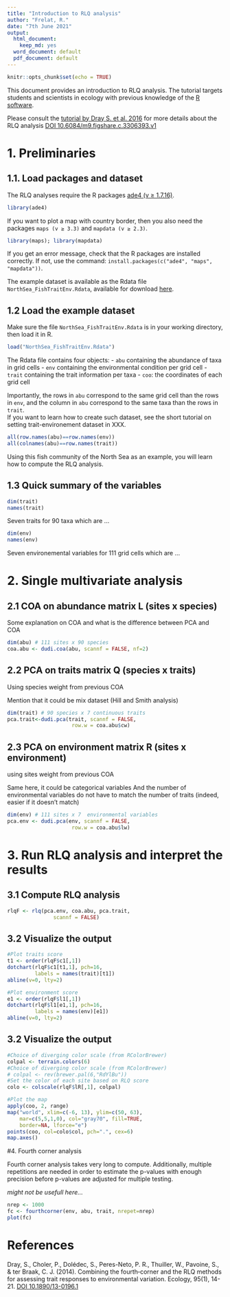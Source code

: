 ```yaml
---
title: "Introduction to RLQ analysis"
author: "Frelat, R."
date: "7th June 2021"
output:
  html_document: 
    keep_md: yes
  word_document: default
  pdf_document: default
---
```


```r
knitr::opts_chunk$set(echo = TRUE)
```

This document provides an introduction to RLQ analysis. The tutorial targets students and scientists in ecology with previous knowledge of the [R software](https://cran.r-project.org/). 

Please consult the [tutorial by Dray S. et al. 2016](https://ndownloader.figshare.com/files/5628774) for more details about the RLQ analysis [DOI 10.6084/m9.figshare.c.3306393.v1](https://doi.org/10.6084/m9.figshare.c.3306393.v1)

# 1. Preliminaries

## 1.1. Load packages and dataset

The RLQ analyses require the R packages [ade4 (v ≥ 1.7.16)](https://pbil.univ-lyon1.fr/ade4/home.php?lang=eng).

```r
library(ade4)
```

If you want to plot a map with country border, then you also need the packages `maps (v ≥ 3.3)` and `mapdata (v ≥ 2.3)`.

```r
library(maps); library(mapdata)
```

If you get an error message, check that the R packages are installed correctly. If not, use the command: `install.packages(c("ade4", "maps", "mapdata"))`.

The example dataset is available as the Rdata file `NorthSea_FishTraitEnv.Rdata`, available for download [here](https://github.com/rfrelat/TraitEnvironment/raw/main/NorthSea_FishTraitEnv.Rdata).  

## 1.2 Load the example dataset

Make sure the file `NorthSea_FishTraitEnv.Rdata` is in your working directory, then load it in R.

```r
load("NorthSea_FishTraitEnv.Rdata")
```

The Rdata file contains four objects: 
- `abu` containing the abundance of taxa in grid cells
- `env` containing the environmental condition per grid cell
- `trait` containing the trait information per taxa 
- `coo`: the coordinates of each grid cell

Importantly, the rows in `abu` correspond to the same grid cell than the rows in `env`, and the column in `abu` correspond to the same taxa than the rows in `trait`.  
If you want to learn how to create such dataset, see the short tutorial on setting trait-environement dataset in XXX.

```r
all(row.names(abu)==row.names(env))
all(colnames(abu)==row.names(trait))
```

Using this fish community of the North Sea as an example, you will learn how to compute the RLQ analysis.

## 1.3 Quick summary of the variables

```r
dim(trait)
names(trait)
```

Seven traits for 90 taxa which are ...


```r
dim(env)
names(env)
```

Seven environemental variables for 111 grid cells which are ...

# 2. Single multivariate analysis

## 2.1 COA on abundance matrix L (sites x species)

Some explanation on COA and what is the difference between PCA and COA

```r
dim(abu) # 111 sites x 90 species
coa.abu <- dudi.coa(abu, scannf = FALSE, nf=2)
```

## 2.2 PCA on traits matrix Q (species x traits)

Using species weight from previous COA 

Mention that it could be mix dataset (Hill and Smith analysis)

```r
dim(trait) # 90 species x 7 continuous traits
pca.trait<-dudi.pca(trait, scannf = FALSE, 
                     row.w = coa.abu$cw) 
```

## 2.3 PCA on environment matrix R (sites x environment)

using sites weight from previous COA 

Same here, it could be categorical variables
And the number of environmental variables do not have to match the number of traits (indeed, easier if it doesn't match)

```r
dim(env) # 111 sites x 7  environmental variables
pca.env <- dudi.pca(env, scannf = FALSE, 
                     row.w = coa.abu$lw)
```


# 3. Run RLQ analysis and interpret the results

## 3.1 Compute RLQ analysis

```r
rlqF <- rlq(pca.env, coa.abu, pca.trait, 
               scannf = FALSE)
```



## 3.2 Visualize the output

```r
#Plot traits score
t1 <- order(rlqF$c1[,1])
dotchart(rlqF$c1[t1,1], pch=16, 
         labels = names(trait)[t1])
abline(v=0, lty=2)
```

```r
#Plot environment score
e1 <- order(rlqF$l1[,1])
dotchart(rlqF$l1[e1,1], pch=16,
         labels = names(env)[e1])
abline(v=0, lty=2)
```


## 3.2 Visualize the output

```r
#Choice of diverging color scale (from RColorBrewer)
colpal <- terrain.colors(6)
#Choice of diverging color scale (from RColorBrewer)
# colpal <- rev(brewer.pal(6,"RdYlBu")) 
#Set the color of each site based on RLQ score
colo <- colscale(rlqF$lR[,1], colpal)

#Plot the map
apply(coo, 2, range)
map("world", xlim=c(-6, 13), ylim=c(50, 63), 
    mar=c(5,5,1,0), col="gray70", fill=TRUE, 
    border=NA, lforce="e")
points(coo, col=colo$col, pch=".", cex=6)
map.axes()
```


#4. Fourth corner analysis

Fourth corner analysis takes very long to compute.
Additionally, multiple repetitions are needed in order to estimate the p-values with enough precision before p-values are adjusted for multiple testing.

*might not be usefull here...*

```r
nrep <- 1000
fc <- fourthcorner(env, abu, trait, nrepet=nrep)
plot(fc)
```


# References

Dray, S., Choler, P., Dolédec, S., Peres-Neto, P. R., Thuiller, W., Pavoine, S., & ter Braak, C. J. (2014). Combining the fourth‐corner and the RLQ methods for assessing trait responses to environmental variation. Ecology, 95(1), 14-21. [DOI 10.1890/13-0196.1](https://doi.org/10.1890/13-0196.1) 
